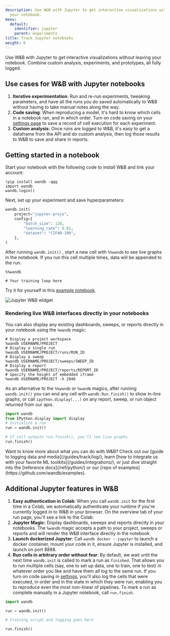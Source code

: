 ```yaml
---
description: Use W&B with Jupyter to get interactive visualizations without leaving
  your notebook.
menu:
  default:
    identifier: jupyter
    parent: experiments
title: Track Jupyter notebooks
weight: 6
---
```


Use W&B with Jupyter to get interactive visualizations without leaving your notebook. Combine custom analysis, experiments, and prototypes, all fully logged.

## Use cases for W&B with Jupyter notebooks

1. **Iterative experimentation**: Run and re-run experiments, tweaking parameters, and have all the runs you do saved automatically to W&B without having to take manual notes along the way.
2. **Code saving**: When reproducing a model, it's hard to know which cells in a notebook ran, and in which order. Turn on code saving on your [settings page](/guides/app/settings-page/) to save a record of cell execution for each experiment.
3. **Custom analysis**: Once runs are logged to W&B, it's easy to get a dataframe from the API and do custom analysis, then log those results to W&B to save and share in reports.

## Getting started in a notebook

Start your notebook with the following code to install W&B and link your account:

```notebook
!pip install wandb -qqq
import wandb
wandb.login()
```

Next, set up your experiment and save hyperparameters:

```python
wandb.init(
    project="jupyter-projo",
    config={
        "batch_size": 128,
        "learning_rate": 0.01,
        "dataset": "CIFAR-100",
    },
)
```

After running `wandb.init()` , start a new cell with `%%wandb` to see live graphs in the notebook. If you run this cell multiple times, data will be appended to the run.

```notebook
%%wandb

# Your training loop here
```

Try it for yourself in this [example notebook](https://wandb.me/jupyter-interact-colab).

<Frame>
    <img src="/images/track/jupyter_widget.png" alt="Jupyter W&B widget"  />
</Frame>

### Rendering live W&B interfaces directly in your notebooks

You can also display any existing dashboards, sweeps, or reports directly in your notebook using the `%wandb` magic:

```notebook
# Display a project workspace
%wandb USERNAME/PROJECT
# Display a single run
%wandb USERNAME/PROJECT/runs/RUN_ID
# Display a sweep
%wandb USERNAME/PROJECT/sweeps/SWEEP_ID
# Display a report
%wandb USERNAME/PROJECT/reports/REPORT_ID
# Specify the height of embedded iframe
%wandb USERNAME/PROJECT -h 2048
```

As an alternative to the `%%wandb` or `%wandb` magics, after running `wandb.init()` you can end any cell with `wandb.Run.finish()` to show in-line graphs, or call `ipython.display(...)` on any report, sweep, or run object returned from our apis.

```python
import wandb
from IPython.display import display
# Initialize a run
run = wandb.init()

# If cell outputs run.finish(), you'll see live graphs
run.finish()
```

<Note>
Want to know more about what you can do with W&B? Check out our [guide to logging data and media](/guides/track/log/), learn [how to integrate us with your favorite ML toolkits](/guides/integrations/), or just dive straight into the [reference docs](/ref/python/) or our [repo of examples](https://github.com/wandb/examples).
</Note>

## Additional Jupyter features in W&B

1. **Easy authentication in Colab**: When you call `wandb.init` for the first time in a Colab, we automatically authenticate your runtime if you're currently logged in to W&B in your browser. On the overview tab of your run page, you'll see a link to the Colab.
2. **Jupyter Magic:** Display dashboards, sweeps and reports directly in your notebooks. The `%wandb` magic accepts a path to your project, sweeps or reports and will render the W&B interface directly in the notebook.
3. **Launch dockerized Jupyter**: Call `wandb docker --jupyter` to launch a docker container, mount your code in it, ensure Jupyter is installed, and launch on port 8888.
4. **Run cells in arbitrary order without fear**: By default, we wait until the next time `wandb.init` is called to mark a run as `finished`. That allows you to run multiple cells (say, one to set up data, one to train, one to test) in whatever order you like and have them all log to the same run. If you turn on code saving in [settings](https://app.wandb.ai/settings), you'll also log the cells that were executed, in order and in the state in which they were run, enabling you to reproduce even the most non-linear of pipelines. To mark a run as complete manually in a Jupyter notebook, call `run.finish`.

```python
import wandb

run = wandb.init()

# training script and logging goes here

run.finish()
```